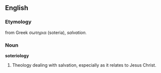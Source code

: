 ==English==
===Etymology===
from Greek σωτηρια (soteria), ''salvation.''

===Noun===
'''soteriology'''

#Theology dealing with salvation, especially as it relates to Jesus Christ.